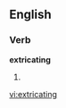 
==English==

===Verb===
'''extricating'''

# {{present participle of|[[extricate]]}}

[[vi:extricating]]